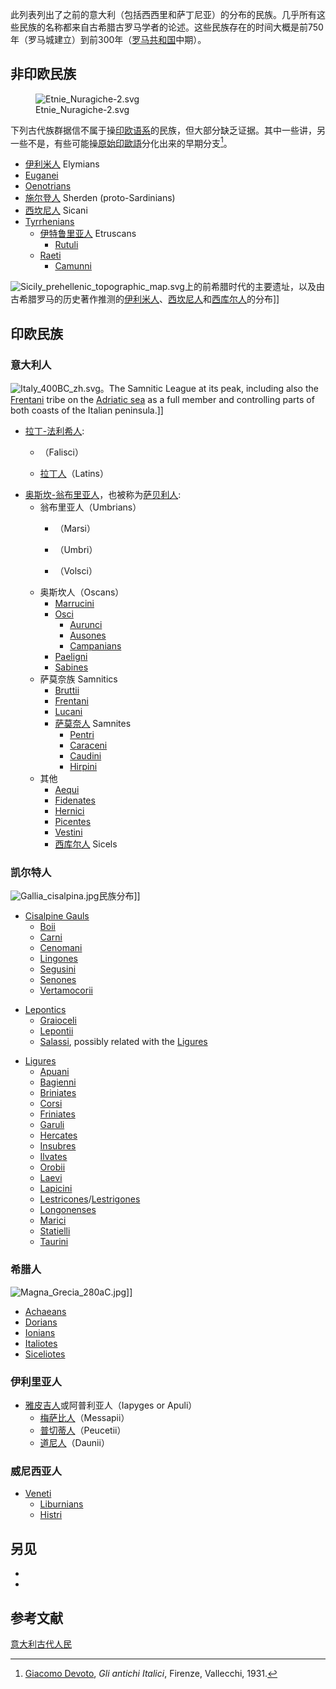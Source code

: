 此列表列出了{{le|罗马征服意大利|Roman conquest of Italy|罗马征服}}之前的意大利（包括西西里和萨丁尼亚）的分布的民族。几乎所有这些民族的名称都来自古希腊古罗马学者的论述。这些民族存在的时间大概是前750年（罗马城建立）到前300年（[[罗马共和国|罗马共和国]]中期）。

== 非印欧民族 ==
[[File:Etnie_Nuragiche-2.svg|thumb]]

下列古代族群据信不属于操[[印欧语系|印欧语系]]的民族，但大部分缺乏证据。其中一些讲{{le|前印欧语言|Pre-Indo-European languages}}，另一些不是，有些可能操[[原始印歐語|原始印歐語]]分化出来的早期分支<ref>[[Giacomo_Devoto|Giacomo Devoto]], ''Gli antichi Italici'', Firenze, Vallecchi, 1931.</ref>。

*[[伊利米人|伊利米人]] Elymians 
*[[Euganei|Euganei]]
*[[Oenotrians|Oenotrians]]
*[[施尔登人|施尔登人]] Sherden (proto-Sardinians)
*[[西坎尼人|西坎尼人]] Sicani
*[[Tyrrhenians|Tyrrhenians]]
**[[伊特鲁里亚文明|伊特鲁里亚人]] Etruscans
***[[Rutuli|Rutuli]]
**[[Raeti|Raeti]]
***[[Camunni|Camunni]]

[[File:Sicily_prehellenic_topographic_map.svg|right]]上的前希腊时代的主要遗址，以及由古希腊罗马的历史著作推测的[[伊利米人|伊利米人]]、[[西坎尼人|西坎尼人]]和[[西库尔人|西库尔人]]的分布]]

== 印欧民族 ==

=== 意大利人 ===
{{Further|Italic peoples|List of ancient Italic peoples}}
[[File:Italy_400BC_zh.svg|thumb]]。The Samnitic League at its peak, including also the [[Frentani|Frentani]] tribe on the [[Adriatic_sea|Adriatic sea]] as a full member and controlling parts of both coasts of the Italian peninsula.]]

*[[拉丁-法利希语支|拉丁-法利希人]]:
**{{le|法利希人|Falisci}}（Falisci）
**[[拉丁人|拉丁人]]（Latins）

*[[奥斯坎-翁布里亚语支|奥斯坎-翁布里亚人]]，也被称为[[萨贝利人|萨贝利人]]:
**翁布里亚人（Umbrians）
***{{le|马尔西人|Marsi}}（Marsi）
***{{le|翁布里人|Umbri}}（Umbri）
***{{le|沃尔西人|Volsci}}（Volsci）
**奥斯坎人（Oscans）
***[[Marrucini|Marrucini]]
***[[Osci|Osci]]
****[[Aurunci|Aurunci]]
****[[Ausones|Ausones]]
****[[Campanians|Campanians]]
***[[Paeligni|Paeligni]]
***[[Sabines|Sabines]]
**萨莫奈族 Samnitics
***[[Bruttii|Bruttii]]
***[[Frentani|Frentani]]
***[[Lucani|Lucani]]
***[[萨莫奈人|萨莫奈人]] Samnites
****[[Pentri|Pentri]]
****[[Caraceni_(tribe)|Caraceni]]
****[[Caudini|Caudini]]
****[[Hirpini|Hirpini]]
**其他
***[[Aequi|Aequi]]
***[[Fidenae|Fidenates]]
***[[Hernici|Hernici]]
***[[Picentes|Picentes]]
***[[Vestini|Vestini]]
***[[西库尔人|西库尔人]] Sicels

=== 凯尔特人 ===
{{Further|凯尔特人|山南高卢人}}
[[File:Gallia_cisalpina.jpg|thumb]]民族分布]]

*[[Cisalpine_Gaulish|Cisalpine Gauls]]
**[[Boii|Boii]]
**[[Carni|Carni]]
**[[Cenomani|Cenomani]]
**[[Lingones|Lingones]]
**[[Segusini|Segusini]]
**[[Senones|Senones]]
**[[Vertamocorii|Vertamocorii]]

*[[Lepontic_language|Lepontics]]
**[[Graioceli|Graioceli]]
**[[Lepontii|Lepontii]]
**[[Salassi|Salassi]], possibly related with the [[Ligures|Ligures]]

*[[Ligures|Ligures]]
**[[Apuani|Apuani]]
**[[Bagienni|Bagienni]]
**[[Briniates|Briniates]]
**[[Corsi|Corsi]]
**[[Friniates|Friniates]]
**[[Garuli|Garuli]]
**[[Hercates|Hercates]]
**[[Insubres|Insubres]]
**[[Ilvates|Ilvates]]
**[[Orobii|Orobii]]
**[[Laevi|Laevi]]
**[[Lapicini|Lapicini]]
**[[Lestricones|Lestricones]]/[[Lestrigones|Lestrigones]]
**[[Longonenses|Longonenses]]
**[[Marici_(Ligures)|Marici]]
**[[Statielli|Statielli]]
**[[Taurini|Taurini]]

=== 希腊人 ===
{{Further|大希腊}}
[[File:Magna_Grecia_280aC.jpg|thumb]]]]

*[[Achaeans_(tribe)|Achaeans]]
*[[Dorians|Dorians]]
*[[Ionians|Ionians]]
*[[Italiotes|Italiotes]]
*[[Siceliotes|Siceliotes]]

=== 伊利里亚人 ===
{{Further|伊利里亚人}}
*[[雅皮吉人|雅皮吉人]]或阿普利亚人（Iapyges or Apuli）
**[[梅萨比人|梅萨比人]]（Messapii）
**[[普切蒂人|普切蒂人]]（Peucetii）
**[[道尼人|道尼人]]（Daunii）

=== 威尼西亚人 ===
*[[Adriatic_Veneti|Veneti]]
**[[Liburnians|Liburnians]]
**[[Histri|Histri]]

== 另见 ==
*{{le|史前意大利|Prehistoric Italy}}
*{{le|意大利遗传史|Genetic history of Italy}}

==参考文献==
{{reflist}}

{{DEFAULTSORT:Ancient Peoples Of Italy}}
<!--Categories-->
[[Category:意大利古代人民|]]